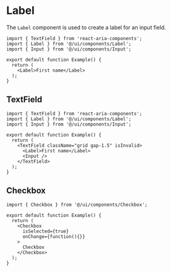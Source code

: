 # Label

The `Label` component is used to create a label for an input field.

```tsx
import { TextField } from 'react-aria-components';
import { Label } from '@/ui/components/Label';
import { Input } from '@/ui/components/Input';

export default function Example() {
  return (
    <Label>First name</Label>
  );
}
```

## TextField

```tsx
import { TextField } from 'react-aria-components';
import { Label } from '@/ui/components/Label';
import { Input } from '@/ui/components/Input';

export default function Example() {
  return (
    <TextField className="grid gap-1.5" isInvalid>
      <Label>First name</Label>
      <Input />
    </TextField>
  );
}
```

## Checkbox

```tsx
import { Checkbox } from '@/ui/components/Checkbox';

export default function Example() {
  return (
    <Checkbox
      isSelected={true}
      onChange={function(){}}
    >
      Checkbox
    </Checkbox>
  );
}
```
